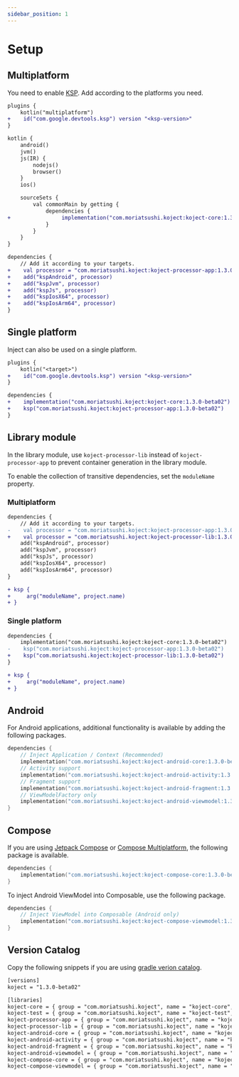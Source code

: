 ```yaml
---
sidebar_position: 1
---
```


# Setup

## Multiplatform

You need to enable [KSP](https://github.com/google/ksp).
Add according to the platforms you need.

```diff title="build.gradle.kts"
plugins {
    kotlin("multiplatform")
+    id("com.google.devtools.ksp") version "<ksp-version>"
}

kotlin {
    android()
    jvm()
    js(IR) {
        nodejs()
        browser()
    }
    ios()

    sourceSets {
        val commonMain by getting {
            dependencies {
+                implementation("com.moriatsushi.koject:koject-core:1.3.0-beta02")
            }
        }
    }
}

dependencies {
    // Add it according to your targets.
+    val processor = "com.moriatsushi.koject:koject-processor-app:1.3.0-beta02"
+    add("kspAndroid", processor)
+    add("kspJvm", processor)
+    add("kspJs", processor)
+    add("kspIosX64", processor)
+    add("kspIosArm64", processor)
}
```

## Single platform

Inject can also be used on a single platform.

```diff title="build.gradle.kts"
plugins {
    kotlin("<target>")
+    id("com.google.devtools.ksp") version "<ksp-version>"
}

dependencies {
+    implementation("com.moriatsushi.koject:koject-core:1.3.0-beta02")
+    ksp("com.moriatsushi.koject:koject-processor-app:1.3.0-beta02")
}
```

## Library module
In the library module, use `koject-processor-lib` instead of `koject-processor-app` to prevent container generation in the library module.

To enable the collection of transitive dependencies, set the `moduleName` property.

### Multiplatform

```diff title="build.gradle.kts"
dependencies {
    // Add it according to your targets.
-    val processor = "com.moriatsushi.koject:koject-processor-app:1.3.0-beta02"
+    val processor = "com.moriatsushi.koject:koject-processor-lib:1.3.0-beta02"
    add("kspAndroid", processor)
    add("kspJvm", processor)
    add("kspJs", processor)
    add("kspIosX64", processor)
    add("kspIosArm64", processor)
}

+ ksp {
+     arg("moduleName", project.name) 
+ }
```

### Single platform

```diff title="build.gradle.kts"
dependencies {
    implementation("com.moriatsushi.koject:koject-core:1.3.0-beta02")
-    ksp("com.moriatsushi.koject:koject-processor-app:1.3.0-beta02")
+    ksp("com.moriatsushi.koject:koject-processor-lib:1.3.0-beta02")
}

+ ksp {
+     arg("moduleName", project.name) 
+ }
```

## Android
For Android applications, additional functionality is available by adding the following packages.

```kotlin
dependencies {
    // Inject Application / Context (Recommended)
    implementation("com.moriatsushi.koject:koject-android-core:1.3.0-beta02")
    // Activity support
    implementation("com.moriatsushi.koject:koject-android-activity:1.3.0-beta02")
    // Fragment support
    implementation("com.moriatsushi.koject:koject-android-fragment:1.3.0-beta02")
    // ViewModelFactory only
    implementation("com.moriatsushi.koject:koject-android-viewmodel:1.3.0-beta02")
}
```

## Compose
If you are using [Jetpack Compose](https://developer.android.com/jetpack/compose) or [Compose Multiplatform](https://www.jetbrains.com/lp/compose-mpp/), the following package is available.

```kotlin
dependencies {
    implementation("com.moriatsushi.koject:koject-compose-core:1.3.0-beta02")
}
```

To inject Android ViewModel into Composable, use the following package. 

```kotlin
dependencies {
    // Inject ViewModel into Composable (Android only)
    implementation("com.moriatsushi.koject:koject-compose-viewmodel:1.3.0-beta02")
}
```

## Version Catalog
Copy the following snippets if you are using [gradle verion catalog](https://docs.gradle.org/current/userguide/platforms.html).

```xml title="libs.versions.toml"
[versions]
koject = "1.3.0-beta02"

[libraries]
koject-core = { group = "com.moriatsushi.koject", name = "koject-core", version.ref = "koject" }
koject-test = { group = "com.moriatsushi.koject", name = "koject-test", version.ref = "koject" }
koject-processor-app = { group = "com.moriatsushi.koject", name = "koject-processor-app", version.ref = "koject" }
koject-processor-lib = { group = "com.moriatsushi.koject", name = "koject-processor-lib", version.ref = "koject" }
koject-android-core = { group = "com.moriatsushi.koject", name = "koject-android-core", version.ref = "koject" }
koject-android-activity = { group = "com.moriatsushi.koject", name = "koject-android-activity", version.ref = "koject" }
koject-android-fragment = { group = "com.moriatsushi.koject", name = "koject-android-fragment", version.ref = "koject" }
koject-android-viewmodel = { group = "com.moriatsushi.koject", name = "koject-android-viewmodel", version.ref = "koject" }
koject-compose-core = { group = "com.moriatsushi.koject", name = "koject-compose-core", version.ref = "koject" }
koject-compose-viewmodel = { group = "com.moriatsushi.koject", name = "koject-compose-viewmodel", version.ref = "koject" }
```
